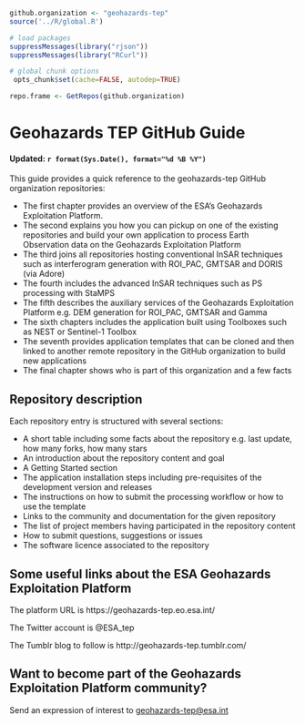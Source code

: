 ```r

github.organization <- "geohazards-tep"
source('../R/global.R')

# load packages
suppressMessages(library("rjson"))
suppressMessages(library("RCurl"))  

# global chunk options
 opts_chunk$set(cache=FALSE, autodep=TRUE)

repo.frame <- GetRepos(github.organization)
```

# Geohazards TEP GitHub Guide

#### Updated: `r format(Sys.Date(), format="%d %B %Y")`

This guide provides a quick reference to the geohazards-tep GitHub organization repositories:

* The first chapter provides an overview of the ESA's Geohazards Exploitation Platform.
* The second explains you how you can pickup on one of the existing repositories and build your own application to process Earth Observation data on the Geohazards Exploitation Platform
* The third joins all repositories hosting conventional InSAR techniques such as interferogram generation with ROI_PAC, GMTSAR and DORIS (via Adore)
* The fourth includes the advanced InSAR techniques such as PS processing with StaMPS
* The fifth describes the auxiliary services of the Geohazards Exploitation Platform e.g. DEM generation for ROI_PAC, GMTSAR and Gamma
* The sixth chapters includes the application built using Toolboxes such as NEST or Sentinel-1 Toolbox
* The seventh provides application templates that can be cloned and then linked to another remote repository in the GitHub organization to build new applications
* The final chapter shows who is part of this organization and a few facts

## Repository description

Each repository entry is structured with several sections:

* A short table including some facts about the repository e.g. last update, how many forks, how many stars
* An introduction about the repository content and goal
* A Getting Started section
* The application installation steps including pre-requisites of the development version and releases
* The instructions on how to submit the processing workflow or how to use the template
* Links to the community and documentation for the given repository
* The list of project members having participated in the repository content
* How to submit questions, suggestions or issues
* The software licence associated to the repository

## Some useful links about the ESA Geohazards Exploitation Platform

The platform URL is https://geohazards-tep.eo.esa.int/

The Twitter account is @ESA_tep

The Tumblr blog to follow is http://geohazards-tep.tumblr.com/

## Want to become part of the Geohazards Exploitation Platform community?

Send an expression of interest to <a href="mailto:geohazards-tep@esa.int">geohazards-tep@esa.int</a>
